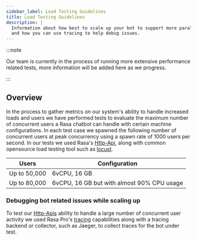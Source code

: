 ```yaml
---
sidebar_label: Load Testing Guidelines
title: Load Testing Guidelines
description: |
  Information about how best to scale up your bot to support more parallel user activity
  and how you can use tracing to help debug issues.
---
```


:::note

Our team is currently in the process of running more extensive performance related tests, more information will be added here as we progress.

:::

## Overview

In the process to gather metrics on our system's ability to handle increased loads and users we have performed tests to evaluate the maximum number of concurrent users a Rasa chatbot can handle with certain machine configurations.
In each test case we spawned the following number of concurrent users at peak concurrency using a spawn rate of 1000 users per second. In our tests we used Rasa's [Http-Api](https://rasa.com/docs/rasa/pages/http-api),
along with common opensource load testing tool such as [locust](https://locust.io/).

|        Users             |               Configuration                        |
|--------------------------|----------------------------------------------------|
| Up to 50,000             |         6vCPU, 16 GB                               |
| Up to 80,000             |         6vCPU, 16 GB but with almost 90% CPU usage |


### Debugging bot related issues while scaling up

To test our [Http-Apis](https://rasa.com/docs/rasa/pages/http-api) ability to handle a large number of concurrent user activity we used Rasa Pro's [tracing](./tracing.mdx) capabilities
along with a tracing backend or collector, such as Jaeger, to collect traces for the bot under test.

